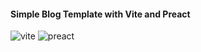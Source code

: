 

#### Simple Blog Template with Vite and Preact 

![vite](images/vite.svg)                ![preact](images/preact.svg)

